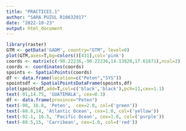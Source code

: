 ```yaml
---
title: "PRACTICE5.1"
author: "SARA PUZUL R10632017"
date: "2022-10-23"
output: html_document
---
```


```r
library(raster)
GTM <- getData('GADM', country="GTM", level=0) 
plot(GTM,axes=T,bg=colors()[431],col='pink')
coords <- matrix(c(-90.22236,-90.22236,14.13828,17.61871),ncol=2)  
coords <- coordinates(coords) 
spoints <- SpatialPoints(coords) 
df <- data.frame(location=c("Peten","SYS")) 
spointsdf <- SpatialPointsDataFrame(spoints,df) 
plot(spointsdf,add=T,col=c('black','black'),pch=11,cex=1.1) 
text(-91,14.75, 'GUATEMALA', cex=0.3)
df <- data.frame(province="Peten")
text(-90, 16.8, 'Peten',  cex=2.0, col=('green'))
text(-88.8,14, 'Atlantic Ocean', cex=1.0, col=('yellow'))
text(-92.1, 16.5, 'Pacific Ocean', cex=1.0, col=('purple'))
text(-88.5,15, 'Carribean', cex=1.0, col=('red'))

```

